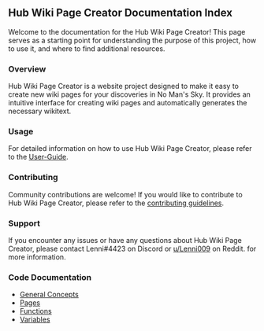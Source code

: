 ==Hub Wiki Page Creator Documentation Index==
Welcome to the documentation for the Hub Wiki Page Creator! This page serves as a starting point for understanding the purpose of this project, how to use it, and where to find additional resources.

===Overview===
Hub Wiki Page Creator is a website project designed to make it easy to create new wiki pages for your discoveries in No Man's Sky. It provides an intuitive interface for creating wiki pages and automatically generates the necessary wikitext. 

===Usage===
For detailed information on how to use Hub Wiki Page Creator, please refer to the [[User-Guide]].

===Contributing===
Community contributions are welcome! If you would like to contribute to Hub Wiki Page Creator, please refer to the [https://github.com/example/hub-wiki-page-creator/blob/main/CONTRIBUTING.md contributing guidelines].

===Support===
If you encounter any issues or have any questions about Hub Wiki Page Creator, please contact Lenni#4423 on Discord or [https://www.reddit.com/user/Lenni009 u/Lenni009] on Reddit. for more information.

===Code Documentation===
* [[General Concepts]]
* [[Pages]]
* [[Functions]]
* [[Variables]]